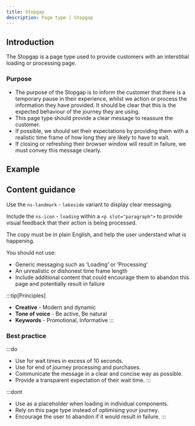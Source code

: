 ```yaml
---
title: Stopgap
description: Page type | Stopgap
---
```

## Introduction

The Stopgap is a page type used to provide customers with an interstitial loading or processing page.

### Purpose

- The purpose of the Stopgap is to inform the customer that there is a temporary pause in their experience, whilst we action or process the information they have provided. It should be clear that this is the expected behaviour of the journey they are using.
- This page type should provide a clear message to reassure the customer.
- If possible, we should set their expectations by providing them with a realistic time frame of how long they are likely to have to wait. 
- If closing or refreshing their browser window will result in failure, we must convey this message clearly.

## Example

<PageViewer />

## Content guidance

Use the `ns-landmark` - `lakeside` variant to display clear messaging.

Include the `ns-icon` - `loading` within a `<p slot="paragraph">` to provide visual feedback that their action is being processed.

The copy must be in plain English, and help the user understand what is happening.

You should not use:

- Generic messaging such as ‘Loading’ or ‘Processing’
- An unrealistic or dishonest time frame length  
- Include additional content that could encourage them to abandon this page and potentially result in failure

:::tip[Principles]
- **Creative** - Modern and dynamic
- **Tone of voice** - Be active, Be natural
- **Keywords** - Promotional, Informative
:::

### Best practice

:::do
- Use for wait times in excess of 10 seconds.
- Use for end of journey processing and purchases.
- Communicate the message in a clear and concise way as possible.
- Provide a transparent expectation of their wait time.
:::

:::dont
- Use as a placeholder when loading in individual components.
- Rely on this page type instead of optimising your journey.
- Encourage the user to abandon if it would result in failure.
:::
